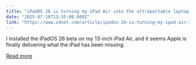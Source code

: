 ```yaml
---
title: "iPadOS 26 is turning my iPad Air into the ultraportable laptop it was meant to be"
date: "2025-07-18T13:35:00.000Z"
link: "https://www.zdnet.com/article/ipados-26-is-turning-my-ipad-air-into-the-ultraportable-laptop-it-was-meant-to-be/"
---
```


I installed the iPadOS 26 beta on my 13-inch iPad Air, and it seems Apple is finally delivering what the iPad has been missing.

[Read more](https://www.zdnet.com/article/ipados-26-is-turning-my-ipad-air-into-the-ultraportable-laptop-it-was-meant-to-be/)
